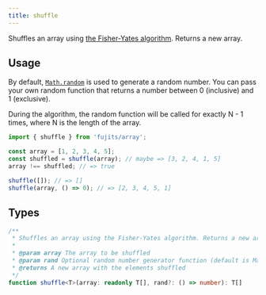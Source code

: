 ```yaml
---
title: shuffle
---
```


Shuffles an array using [the Fisher-Yates algorithm](https://en.wikipedia.org/wiki/Fisher%E2%80%93Yates_shuffle). Returns a new array.

## Usage

By default, [`Math.random`](https://developer.mozilla.org/en-US/docs/Web/JavaScript/Reference/Global_Objects/Math/random) is used to generate a random number. You can pass your own random function that returns a number between 0 (inclusive) and 1 (exclusive).

During the algorithm, the random function will be called for exactly N - 1 times, where N is the length of the array.

``` ts
import { shuffle } from 'fujits/array';

const array = [1, 2, 3, 4, 5];
const shuffled = shuffle(array); // maybe => [3, 2, 4, 1, 5]
array !== shuffled; // => true

shuffle([]); // => []
shuffle(array, () => 0); // => [2, 3, 4, 5, 1]
```

## Types

``` ts
/**
 * Shuffles an array using the Fisher-Yates algorithm. Returns a new array.
 *
 * @param array The array to be shuffled
 * @param rand Optional random number generator function (default is Math.random)
 * @returns A new array with the elements shuffled
 */
function shuffle<T>(array: readonly T[], rand?: () => number): T[]
```
